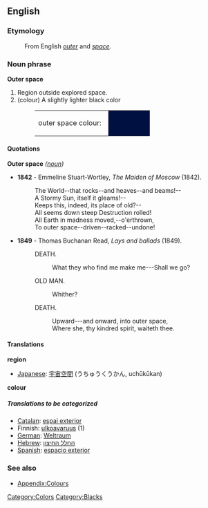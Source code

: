 {{Wikipedia}}
==English==
===Etymology===
:From English ''[[outer]]'' and ''[[space]]''.
===Noun phrase===
'''Outer space''' 
# Region outside explored space.
# (colour) A slightly lighter black color 
#:<table><tr><td>outer space colour: &nbsp;</td><td bgcolor="#001041" width="80">&nbsp; </td></tr></table>

====Quotations====
;'''Outer space''' ''([[noun]])'' 
*'''1842''' - Emmeline Stuart-Wortley, ''The Maiden of Moscow'' (1842).
*:The World--that rocks--and heaves--and beams!--
*:A Stormy Sun, itself it gleams!--
*:Keeps this, indeed, its place of old?--
*:All seems down steep Destruction rolled!
*:All Earth in madness moved,--o'erthrown,
*:To outer space--driven--racked--undone!
*'''1849''' - Thomas Buchanan Read, ''Lays and ballads'' (1849).
*:DEATH.
*::What they who find me make me---Shall we go?
*:OLD MAN.
*::Whither?
*:DEATH.
*::Upward---and onward, into outer space,
*::Where she, thy kindred spirit, waiteth thee.

====Translations====
'''region'''
{{top}}
*[[Japanese]]: [[宇宙空間]] (うちゅうくうかん, uchūkūkan)
{{mid}}
{{bottom}}

'''colour'''
{{top}}
{{mid}}
{{bottom}}

=====Translations to be categorized=====
{{checktrans}}
<!--Remove this section once all of the translations below have been moved into the tables above.-->
*[[Catalan]]: [[espai exterior]]
*Finnish: [[ulkoavaruus]] (1)
*[[German]]: [[Weltraum]]
*[[Hebrew]]: [[החלל החיצון]]
*[[Spanish]]: [[espacio exterior]]

===See also===
*[[Wiktionary_Appendix:Colours|Appendix:Colours]]

[[Category:Colors]]
[[Category:Blacks]]